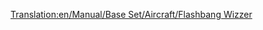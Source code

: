 [[Translation:en/Manual/Base Set/Aircraft/Flashbang Wizzer]]
{{en/Manual/Base Set/Aircraft/Aircraft|Cost=£218,750 ($437,500)
|Speed=2,330 kph (1,448 MPH)
|Annual=£9,562 ($19,124)
|Designed=1985
|Lifespan=20
|Capacity=100 passengers, 30 bags of mail
|Description=The Flashbang Wizzer is the Toyland Equivilant to the [[en/Manual/Base Set/Aircraft/Yate Haugan|Yate Haugan/Concorde]]
|Real-life=Fictional
}}